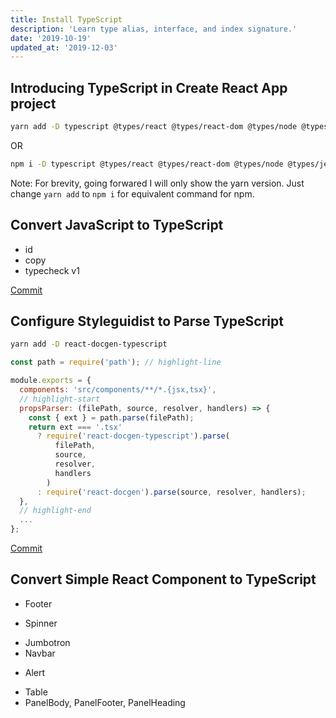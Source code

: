 ```yaml
---
title: Install TypeScript
description: 'Learn type alias, interface, and index signature.'
date: '2019-10-19'
updated_at: '2019-12-03'
---
```


## Introducing TypeScript in Create React App project

```bash
yarn add -D typescript @types/react @types/react-dom @types/node @types/jest
```

OR

```bash
npm i -D typescript @types/react @types/react-dom @types/node @types/jest
```

Note: For brevity, going forwared I will only show the yarn version. Just change `yarn add` to `npm i` for equivalent command for npm.

## Convert JavaScript to TypeScript

- id
- copy
- typecheck v1

<aside>

[Commit](https://github.com/malcolm-kee/react-ecomm-site/commit/7da1014a393c6a457b340cb648b324d0053dfbd7)

</aside>

## Configure Styleguidist to Parse TypeScript

```bash
yarn add -D react-docgen-typescript
```

```js fileName=styleguide.config.js
const path = require('path'); // highlight-line

module.exports = {
  components: 'src/components/**/*.{jsx,tsx}',
  // highlight-start
  propsParser: (filePath, source, resolver, handlers) => {
    const { ext } = path.parse(filePath);
    return ext === '.tsx'
      ? require('react-docgen-typescript').parse(
          filePath,
          source,
          resolver,
          handlers
        )
      : require('react-docgen').parse(source, resolver, handlers);
  },
  // highlight-end
  ...
};
```

<aside>

[Commit](https://github.com/malcolm-kee/react-ecomm-site/commit/4fe8924eefa32d34cbae50701470e7398f77e933)

</aside>

## Convert Simple React Component to TypeScript

<!-- just change file extension -->
- Footer
<!-- use type to declare props -->
- Spinner
<!-- use React.ReactNode -->
- Jumbotron
- Navbar
<!-- use union to model enum and React.ReactNode -->
- Alert
<!-- use JSX.IntrinsicElements -->
- Table
- PanelBody, PanelFooter, PanelHeading